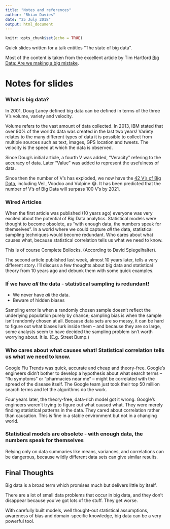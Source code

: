 ```yaml
---
title: "Notes and references"
author: "Rhian Davies"
date: "25 July 2018"
output: html_document
---
```


```r
knitr::opts_chunk$set(echo = TRUE)
```

Quick slides written for a talk entitles "The state of big data".

Most of the content is taken from the excellent article by Tim Hartford [Big Data: Are we making a big mistake](http://timharford.com/2014/04/big-data-are-we-making-a-big-mistake/).

# Notes for slides

### What is big data?

In 2001, Doug Laney defined big data can be defined in terms of the three V’s volume, variety and velocity.

Volume refers to the vast amount of data collected. In 2013, IBM stated that over 90% of the world’s data was created in the last two years!
Variety relates to the many different types of data it is possible to collect from multiple sources such as text, images, GPS location and tweets. 
The velocity is the speed at which the data is observed.

Since Doug's initial article, a fourth V was added, "Veracity" refering to the accuracy of data.
Later "Value" was added to represent the usefulness of data. 

Since then the number of V's has exploded, we now have the [42 V's of Big Data](https://www.elderresearch.com/blog/42-v-of-big-data), including Veil, Voodoo and Vulpine 😂. It has been predicted that the number of V's of Big Data will surpass 100 V's by 2021. 

### Wired Articles

When the first article was published (10 years ago) everyone was very excited about the potential of Big Data analytics. Statistical models were thought to become obsolete, as "with enough data, the numbers speak for themselves". In a world where we could capture *all* the data, statistical sampling techniques would become redundant.  Who cares about what causes what, because statistical correlation tells us what we need to know.

This is of course Complete Bollocks. (According to David Spiegelhalter).

The second article published last week, almost 10 years later, tells a very different story. I'll discuss a few thoughts about big data and statistical theory from 10 years ago and debunk them with some quick examples.

### If we have *all* the data - statistical sampling is redundant!

* We never have *all* the data.
* Beware of hidden biases

Sampling error is when a randomly chosen sample doesn’t reflect the underlying population purely by chance; sampling bias is when the sample isn’t randomly chosen at all. Because data sets are so messy, it can be hard to figure out what biases lurk inside them – and because they are so large, some analysts seem to have decided the sampling problem isn’t worth worrying about. It is. (E.g. Street Bump.)

### Who cares about what causes what! Statistical correlation tells us what we need to know.

Google Flu Trends was quick, accurate and cheap and theory-free. Google’s engineers didn’t bother to develop a hypothesis about what search terms – “flu symptoms” or “pharmacies near me” – might be correlated with the spread of the disease itself. The Google team just took their top 50 million search terms and let the algorithms do the work.

Four years later, the theory-free, data-rich model got it wrong. Google’s engineers weren’t trying to figure out what caused what. They were merely finding statistical patterns in the data. They cared about correlation rather than causation. This is fine in a stable environment but not in a changing world.

### Statistical models are obsolete - with enough data, the numbers speak for themselves

Relying only on data summaries like means, variances, and correlations can be dangerous, because wildly different data sets can give similar results.

## Final Thoughts

Big data is a broad term which promises much but delivers little by itself.

There are a lot of small data problems that occur in big data, and they don’t disappear because you’ve got lots of the stuff. They get worse.

With carefully built models, well thought-out statistical assumptions, awareness of bias and domain-specific knowledge, big data can be a very powerful tool.


